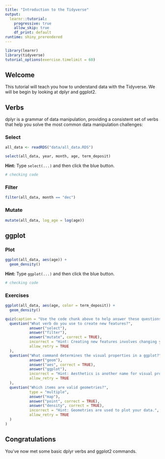 ```yaml
---
title: "Introduction to the Tidyverse"
output: 
  learnr::tutorial:
    progressive: true
    allow_skip: true
    df_print: default
runtime: shiny_prerendered
---
```


```r
library(learnr)
library(tidyverse)
tutorial_options(exercise.timelimit = 60)
```

## Welcome

This tutorial will teach you how to understand data with the Tidyverse. We will be begin by looking at dplyr and ggplot2.

## Verbs

dplyr is a grammar of data manipulation, providing a consistent set of verbs that help you solve the most common data manipulation challenges:

### Select

```r
all_data <- readRDS("data/all_data.RDS")
```


```r
select(all_data, year, month, age, term_deposit)
```

<div id="mpg-hint">
**Hint:** Type `select(...)` and then click the blue button.
</div>

```r
# checking code
```

### Filter

```r
filter(all_data, month == "dec")
```

### Mutate

```r
mutate(all_data, log_age = log(age))
```


## ggplot

### Plot

```r
ggplot(all_data, aes(age)) +
  geom_density()
```

<div id="help-hint">
**Hint:** Type `ggplot(...)` and then click the blue button.
</div>

```r
# checking code
```

### Exercises

```r
ggplot(all_data, aes(age, color = term_deposit)) +
  geom_density()
```

```r
quiz(caption = "Use the code chunk above to help answer these questions.",
  question("What verb do you use to create new features?",
           answer("select"), 
           answer("filter"),
           answer("mutate", correct = TRUE),
           incorrect = "Hint: Creating new features involves changing your data.", 
           allow_retry = TRUE
  ),
  question("What command determines the visual properties in a ggplot?",
           answer("geom"), 
           answer("aes", correct = TRUE),
           answer("ggplot"),
           incorrect = "Hint: Aesthetics is another name for visual properties.", 
           allow_retry = TRUE
  ),
  question("Which items are valid geometries?",
           type = "multiple",
           answer("map"), 
           answer("point", correct = TRUE),
           answer("density", correct = TRUE),
           incorrect = "Hint: Geometries are used to plot your data.", 
           allow_retry = TRUE
  )
)
```

## Congratulations

You've now met some basic dplyr verbs and ggplot2 commands.